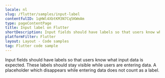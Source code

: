 ```yaml
---
locale: nl
slug: /flutter/samples/input-label
contentfulID: 1qHWl4XbtKM3N7Cq5KWmAm
type: pageContentPage
title: Input label on Flutter
shortDescription: Input fields should have labels so that users know what input data is expected.
platformFilter: Flutter
layout: Layout - Code samples
tag: Flutter code sample
---
```


Input fields should have labels so that users know what input data is expected. These labels should stay visible while users are entering data. A placeholder which disappears while entering data does not count as a label.

<CodeSample id="input-label" locale="nl" platform="flutter"/>